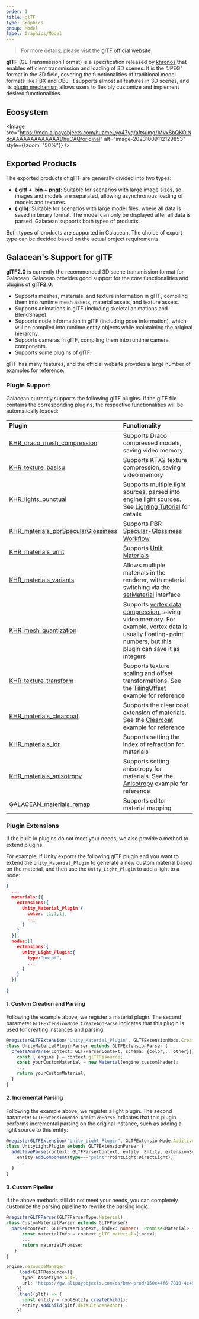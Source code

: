 ```yaml
---
order: 1
title: glTF
type: Graphics
group: Model
label: Graphics/Model
---
```


> For more details, please visit the [glTF official website](https://www.khronos.org/gltf/)

**glTF** (GL Transmission Format) is a specification released by [khronos](https://www.khronos.org/) that enables efficient transmission and loading of 3D scenes. It is the "JPEG" format in the 3D field, covering the functionalities of traditional model formats like FBX and OBJ. It supports almost all features in 3D scenes, and its [plugin mechanism](https://github.com/KhronosGroup/glTF/tree/master/extensions/2.0/Khronos) allows users to flexibly customize and implement desired functionalities.

## Ecosystem

<Image src="https://mdn.alipayobjects.com/huamei_yo47yq/afts/img/A*vx8bQKOiNdcAAAAAAAAAAAAADhuCAQ/original" alt="image-20231009112129853" style={{zoom: "50%"}} />

## Exported Products

The exported products of glTF are generally divided into two types:

- **(.gltf + .bin + png)**: Suitable for scenarios with large image sizes, so images and models are separated, allowing asynchronous loading of models and textures.
- **(.glb)**: Suitable for scenarios with large model files, where all data is saved in binary format. The model can only be displayed after all data is parsed. Galacean supports both types of products.

Both types of products are supported in Galacean. The choice of export type can be decided based on the actual project requirements.

## Galacean's Support for glTF

**glTF2.0** is currently the recommended 3D scene transmission format for Galacean. Galacean provides good support for the core functionalities and plugins of **glTF2.0**:

- Supports meshes, materials, and texture information in glTF, compiling them into runtime mesh assets, material assets, and texture assets.
- Supports animations in glTF (including skeletal animations and BlendShape).
- Supports node information in glTF (including pose information), which will be compiled into runtime entity objects while maintaining the original hierarchy.
- Supports cameras in glTF, compiling them into runtime camera components.
- Supports some plugins of glTF.

glTF has many features, and the official website provides a large number of [examples](https://github.com/KhronosGroup/glTF-Sample-Models/tree/master/2.0) for reference.

### Plugin Support

Galacean currently supports the following glTF plugins. If the glTF file contains the corresponding plugins, the respective functionalities will be automatically loaded:

| Plugin | Functionality |
| :-- | :-- |
| [KHR_draco_mesh_compression](https://github.com/KhronosGroup/glTF/tree/main/extensions/2.0/Khronos/KHR_draco_mesh_compression) | Supports Draco compressed models, saving video memory |
| [KHR_texture_basisu](https://github.com/KhronosGroup/glTF/tree/main/extensions/2.0/Khronos/KHR_texture_basisu) | Supports KTX2 texture compression, saving video memory |
| [KHR_lights_punctual](https://github.com/KhronosGroup/glTF/tree/main/extensions/2.0/Khronos/KHR_lights_punctual) | Supports multiple light sources, parsed into engine light sources. See [Lighting Tutorial](/en/docs/graphics/light/light/) for details |
| [KHR_materials_pbrSpecularGlossiness](https://github.com/KhronosGroup/glTF/tree/main/extensions/2.0/Archived/KHR_materials_pbrSpecularGlossiness) | Supports PBR [Specular-Glossiness Workflow](/apis/core/#PBRSpecularMaterial) |
| [KHR_materials_unlit](https://github.com/KhronosGroup/glTF/tree/main/extensions/2.0/Khronos/KHR_materials_unlit) | Supports [Unlit Materials](/en/docs/graphics/material/builtinShaders/unlit/) |
| [KHR_materials_variants](https://github.com/KhronosGroup/glTF/tree/main/extensions/2.0/Khronos/KHR_materials_variants) | Allows multiple materials in the renderer, with material switching via the [setMaterial](/apis/core/#Renderer-setMaterial) interface |
| [KHR_mesh_quantization](https://github.com/KhronosGroup/glTF/tree/main/extensions/2.0/Khronos/KHR_mesh_quantization) | Supports [vertex data compression](https://github.com/KhronosGroup/glTF/tree/master/extensions/2.0/Khronos/KHR_mesh_quantization#extending-mesh-attributes), saving video memory. For example, vertex data is usually floating-point numbers, but this plugin can save it as integers |
| [KHR_texture_transform](https://github.com/KhronosGroup/glTF/tree/main/extensions/2.0/Khronos/KHR_texture_transform) | Supports texture scaling and offset transformations. See the [TilingOffset](/en/embed/tiling-offset) example for reference |
| [KHR_materials_clearcoat](https://github.com/KhronosGroup/glTF/tree/main/extensions/2.0/Khronos/KHR_materials_clearcoat) | Supports the clear coat extension of materials. See the [Clearcoat](/en/embed/pbr-clearcoat) example for reference |
| [KHR_materials_ior](https://github.com/KhronosGroup/glTF/tree/main/extensions/2.0/Khronos/KHR_materials_ior) | Supports setting the index of refraction for materials |
| [KHR_materials_anisotropy](https://github.com/KhronosGroup/glTF/tree/main/extensions/2.0/Khronos/KHR_materials_anisotropy) | Supports setting anisotropy for materials. See the [Anisotropy](/en/embed/pbr-anisotropy) example for reference |
| [GALACEAN_materials_remap](https://github.com/galacean/engine/blob/main/packages/loader/src/gltf/extensions/GALACEAN_materials_remap.ts) | Supports editor material mapping |

### Plugin Extensions

If the built-in plugins do not meet your needs, we also provide a method to extend plugins.

For example, if Unity exports the following glTF plugin and you want to extend the `Unity_Material_Plugin` to generate a new custom material based on the material, and then use the `Unity_Light_Plugin` to add a light to a node:

```json
{
  ...
  materials:[{
    extensions:{
      Unity_Material_Plugin:{
        color: [1,1,1],
        ...
      }
    }
  }],
  nodes:[{
    extensions:{
      Unity_Light_Plugin:{
        type:"point",
        ...
      }
    }
  }]

}
```

#### 1. Custom Creation and Parsing

Following the example above, we register a material plugin. The second parameter `GLTFExtensionMode.CreateAndParse` indicates that this plugin is used for creating instances and parsing:

```ts
@registerGLTFExtension("Unity_Material_Plugin", GLTFExtensionMode.CreateAndParse)
class UnityMaterialPluginParser extends GLTFExtensionParser {
  createAndParse(context: GLTFParserContext, schema: {color,...other}}): Promise<Material> {
    const { engine } = context.glTFResource;
    const yourCustomMaterial = new Material(engine,customShader);
    ...
    return yourCustomMaterial;
  }
}
```

#### 2. Incremental Parsing

Following the example above, we register a light plugin. The second parameter `GLTFExtensionMode.AdditiveParse` indicates that this plugin performs incremental parsing on the original instance, such as adding a light source to this entity:

```ts
@registerGLTFExtension("Unity_Light_Plugin", GLTFExtensionMode.AdditiveParse)
class UnityLightPlugin extends GLTFExtensionParser {
  additiveParse(context: GLTFParserContext, entity: Entity, extensionSchema: {type,...other}): void {
    entity.addComponent(type==="point"?PointLight:DirectLight);
    ...
  }
}
```

#### 3. Custom Pipeline

If the above methods still do not meet your needs, you can completely customize the parsing pipeline to rewrite the parsing logic:

```ts
@registerGLTFParser(GLTFParserType.Material)
class CustomMaterialParser extends GLTFParser{
  parse(context: GLTFParserContext, index: number): Promise<Material> {
      const materialInfo = context.glTF.materials[index];
      ...
      return materialPromise;
   }
}

engine.resourceManager
    .load<GLTFResource>({
      type: AssetType.GLTF,
      url: "https://gw.alipayobjects.com/os/bmw-prod/150e44f6-7810-4c45-8029-3575d36aff30.gltf"
    })
    .then((gltf) => {
      const entity = rootEntity.createChild();
      entity.addChild(gltf.defaultSceneRoot);
    })
```
